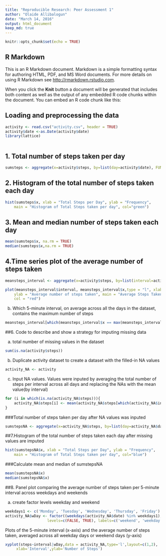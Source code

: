 ```yaml
---
title: "Reproducible Research: Peer Assessment 1"
author: "Olaide Allibalogun"
date: "March 14, 2016"
output: html_document
keep_md: true  
---
```


```r
knitr::opts_chunk$set(echo = TRUE)
```

## R Markdown

This is an R Markdown document. Markdown is a simple formatting syntax for authoring HTML, PDF, and MS Word documents. For more details on using R Markdown see <http://rmarkdown.rstudio.com>.

When you click the **Knit** button a document will be generated that includes both content as well as the output of any embedded R code chunks within the document. You can embed an R code chunk like this:

## Loading and preprocessing the data

```r
activity <- read.csv("activity.csv", header = TRUE)
activity$date <-as.Date(activity$date)
library(lattice)
 
```
## 1. Total number of steps taken per day

```r
sumsteps <- aggregate(x=activity$steps, by=list(day=activity$date), FUN=sum)
```
## 2. Histogram of the total number of steps taken each day
```r
hist(sumsteps$x, xlab = "Total Steps per Day", ylab = "Frequency", 
    main = "Histogram of Total Steps taken per day", col="green")
```

## 3. Mean and median number of steps taken each day

```r
mean(sumsteps$x, na.rm = TRUE)
median(sumsteps$x,na.rm = TRUE)
```

## 4.Time series plot of the average number of steps taken

```r
meansteps_interval <- aggregate(x=activity$steps, by=list(interval=activity$interval),na.rm= TRUE, FUN=mean)
```
```r
plot(meansteps_interval$interval, meansteps_interval$x,type = "l", xlab = "Time Intervals (5-minute)", 
    ylab = "Average number of steps taken", main = "Average Steps Taken at 5 minute Intervals", 
    col = "red")
```
b. Which 5-minute interval, on average across all the days in the dataset, contains the maximum number of steps

```r
meansteps_interval[which(meansteps_interval$x == max(meansteps_interval$x)), ]
```
##6. Code to describe and show a strategy for imputing missing data

a. total number of missing values in the dataset

```r
sum(is.na(activity$steps))

```
b. Duplicate activity dataset to create a dataset with the filled-in NA values
```r
activity_NA <- activity

```
c. Input NA values. Values were inputed by averaging the total number of steps per interval across all days and replacing the NAs with the mean value(by interval)
```r

for (i in which(is.na(activity_NA$steps))){
    activity_NA$steps[i] <- mean(activity_NA$steps[which(activity_NA$interval==activity_NA$interval[i])], na.rm = TRUE)
}
```
###Total number of steps taken per day after NA values was inputed

```r
sumstepsNA <- aggregate(x=activity_NA$steps, by=list(day=activity_NA$date), FUN=sum)
```
##7.Histogram of the total number of steps taken each day after missing values are imputed

```r
hist(sumstepsNA$x, xlab = "Total Steps per Day", ylab = "Frequency", 
    main = "Histogram of Total Steps taken per day", col="blue")
```
###Calculate mean and median of sumstepsNA
```r
mean(sumstepsNA$x)
median(sumstepsNA$x)
```
##8. Panel plot comparing the average number of steps taken per 5-minute interval across weekdays and weekends

a. create factor levels weekday and weekend

```r
weekdays1 <- c('Monday', 'Tuesday', 'Wednesday', 'Thursday', 'Friday')
activity_NA$wDay <- factor((weekdays(activity_NA$date) %in% weekdays1), 
                   levels=c(FALSE, TRUE), labels=c('weekend', 'weekday'))
```


Plots of the 5-minute interval (x-axis) and the average number of steps taken, averaged across all weekday days or weekend days (y-axis)

```r
xyplot(steps~interval|wDay,data = activity_NA,type='l',layout=c(1,2),
     xlab='Interval',ylab='Number of Steps')
```


